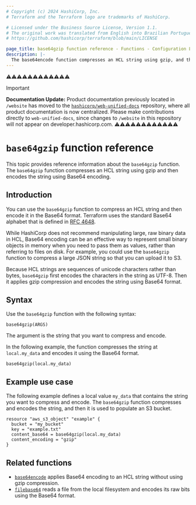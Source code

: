 ```yaml
---
# Copyright (c) 2024 HashiCorp, Inc.
# Terraform and the Terraform logo are trademarks of HashiCorp.

# Licensed under the Business Source License, Version 1.1.
# The original work was translated from English into Brazilian Portuguese.
# https://github.com/hashicorp/terraform/blob/main/LICENSE

page_title: base64gzip function reference - Functions - Configuration Language
description: |-
  The base64encode function compresses an HCL string using gzip, and then encodes it using Base64 encoding.
---
```


⚠️⚠️⚠️⚠️⚠️⚠️⚠️⚠️⚠️⚠️⚠️⚠️
> [!IMPORTANT]
> **Documentation Update:** Product documentation previously located in `/website` has moved to the [`hashicorp/web-unified-docs`](https://github.com/hashicorp/web-unified-docs) repository, where all product documentation is now centralized. Please make contributions directly to `web-unified-docs`, since changes to `/website` in this repository will not appear on developer.hashicorp.com.
⚠️⚠️⚠️⚠️⚠️⚠️⚠️⚠️⚠️⚠️⚠️⚠️


# `base64gzip` function reference

This topic provides reference information about the `base64gzip` function.
The `base64gzip` function compresses an HCL string using gzip and then encodes the string using Base64 encoding.

## Introduction

You can use the `base64gzip` function to compress an HCL string and then encode it in the Base64 format.
Terraform uses the standard Base64 alphabet that is defined in [RFC 4648](https://datatracker.ietf.org/doc/html/rfc4648#section-4).

While HashiCorp does not recommend manipulating large, raw binary data in HCL, Base64 encoding can be an effective way to represent small binary objects in memory when you need to pass them as values, rather than referring to files on disk.
For example, you could use the `base64gzip` function to compress a large JSON string so that you can upload it to S3.

Because HCL strings are sequences of unicode characters rather than bytes, `base64gzip` first encodes the characters in the string as UTF-8.
Then it applies gzip compression and encodes the string using Base64 format.

## Syntax

Use the `base64gzip` function with the following syntax:

```hcl
base64gzip(ARGS)
```

The argument is the string that you want to compress and encode.

In the following example, the function compresses the string at `local.my_data` and encodes it using the Base64 format.

```hcl
base64gzip(local.my_data)
```

## Example use case

The following example defines a local value `my_data` that contains the string you want to compress and encode.
The `base64gzip` function compresses and encodes the string, and then it is used to populate an S3 bucket.

```hcl
resource "aws_s3_object" "example" {
  bucket = "my_bucket"
  key = "example.txt"
  content_base64 = base64gzip(local.my_data)
  content_encoding = "gzip"
}
```

## Related functions

* [`base64encode`](/terraform/language/functions/base64encode) applies Base64 encoding to an HCL string without using gzip compression.
* [`filebase64`](/terraform/language/functions/filebase64) reads a file from the local filesystem and encodes its raw bits using the Base64 format.
